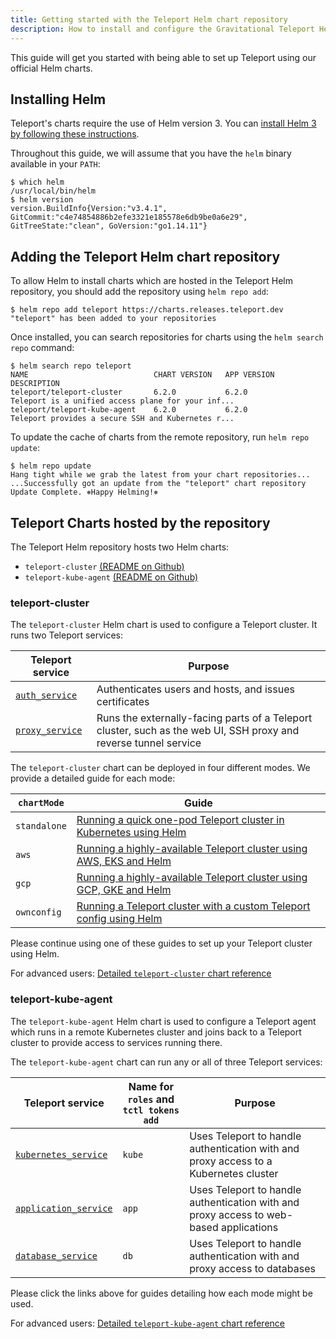 ```yaml
---
title: Getting started with the Teleport Helm chart repository
description: How to install and configure the Gravitational Teleport Helm chart repository
---
```


This guide will get you started with being able to set up Teleport using our official Helm charts.

## Installing Helm

Teleport's charts require the use of Helm version 3. You can [install Helm 3 by following these instructions](https://helm.sh/docs/intro/install/).

Throughout this guide, we will assume that you have the `helm` binary available in your `PATH`:

```shell
$ which helm
/usr/local/bin/helm
$ helm version
version.BuildInfo{Version:"v3.4.1", GitCommit:"c4e74854886b2efe3321e185578e6db9be0a6e29", GitTreeState:"clean", GoVersion:"go1.14.11"}
```

## Adding the Teleport Helm chart repository

To allow Helm to install charts which are hosted in the Teleport Helm repository, you should add the repository using `helm repo add`:

```shell
$ helm repo add teleport https://charts.releases.teleport.dev
"teleport" has been added to your repositories
```

Once installed, you can search repositories for charts using the `helm search repo` command:

```shell
$ helm search repo teleport
NAME                            CHART VERSION   APP VERSION     DESCRIPTION
teleport/teleport-cluster       6.2.0           6.2.0           Teleport is a unified access plane for your inf...
teleport/teleport-kube-agent    6.2.0           6.2.0           Teleport provides a secure SSH and Kubernetes r...
```

To update the cache of charts from the remote repository, run `helm repo update`:

```shell
$ helm repo update
Hang tight while we grab the latest from your chart repositories...
...Successfully got an update from the "teleport" chart repository
Update Complete. ⎈Happy Helming!⎈
```

## Teleport Charts hosted by the repository

The Teleport Helm repository hosts two Helm charts:

- `teleport-cluster` [(README on Github)](https://github.com/gravitational/teleport/tree/master/examples/chart/teleport-cluster)
- `teleport-kube-agent` [(README on Github)](https://github.com/gravitational/teleport/tree/master/examples/chart/teleport-kube-agent)

### teleport-cluster

The `teleport-cluster` Helm chart is used to configure a Teleport cluster. It runs two Teleport services:

| Teleport service | Purpose |
| - | - |
| [`auth_service`](../../architecture/authentication.mdx) | Authenticates users and hosts, and issues certificates |
| [`proxy_service`](../../architecture/proxy.mdx) | Runs the externally-facing parts of a Teleport cluster, such as the web UI, SSH proxy and reverse tunnel service |

The `teleport-cluster` chart can be deployed in four different modes. We provide a detailed guide for each mode:

| `chartMode` | Guide |
| - | - |
| `standalone` | [Running a quick one-pod Teleport cluster in Kubernetes using Helm](./standalone.mdx) |
| `aws` | [Running a highly-available Teleport cluster using AWS, EKS and Helm](./aws.mdx) |
| `gcp` | [Running a highly-available Teleport cluster using GCP, GKE and Helm](./gcp.mdx) |
| `ownconfig` | [Running a Teleport cluster with a custom Teleport config using Helm](./ownconfig.mdx) |

Please continue using one of these guides to set up your Teleport cluster using Helm.

For advanced users: [Detailed `teleport-cluster` chart reference](./teleport-cluster-reference.mdx)

### teleport-kube-agent

The `teleport-kube-agent` Helm chart is used to configure a Teleport agent which runs in a remote Kubernetes cluster and joins back to a
Teleport cluster to provide access to services running there.

The `teleport-kube-agent` chart can run any or all of three Teleport services:

| Teleport service | Name for `roles` and `tctl tokens add` | Purpose |
| - | - | - |
| [`kubernetes_service`](../../kubernetes-access/guides.mdx) | `kube` | Uses Teleport to handle authentication with and proxy access to a Kubernetes cluster |
| [`application_service`](../../application-access/guides.mdx) | `app` | Uses Teleport to handle authentication with and proxy access to web-based applications |
| [`database_service`](../../database-access/guides.mdx) | `db` | Uses Teleport to handle authentication with and proxy access to databases |

Please click the links above for guides detailing how each mode might be used.

For advanced users: [Detailed `teleport-kube-agent` chart reference](./teleport-kube-agent-reference.mdx)
